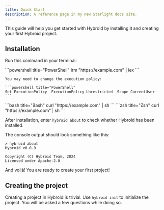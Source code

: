 ```yaml
---
title: Quick Start
description: A reference page in my new Starlight docs site.
---
```



This guide will help you get started with Hybroid by installing it and creating your first Hybroid project.

## Installation

Run this command in your terminal:

<Tabs syncKey="os">
  <TabItem label="Windows" icon="seti:windows">
    ```powershell title="PowerShell"
    irm "https://example.com" | iex
    ```

    You may need to change the execution policy:

    ```powershell title="PowerShell"
    Set-ExecutionPolicy -ExecutionPolicy Unrestricted -Scope CurrentUser
    ```

  </TabItem>
  <TabItem label="Linux" icon="linux">
    ```bash title="Bash"
    curl "https://example.com" | sh
    ```
  </TabItem>
  <TabItem label="macOS" icon="apple">
    ```zsh title="Zsh"
    curl "https://example.com" | sh
    ```
  </TabItem>
</Tabs>

After installation, enter `hybroid about` to check whether Hybroid has been installed.

The console output should look something like this:

```
> hybroid about
Hybroid v0.0.0

Copyright (C) Hybroid Team, 2024
Licensed under Apache-2.0
```

And voilà! You are ready to create your first project!

## Creating the project

Creating a project in Hybroid is trivial. Use `hybroid init` to initialize the project. You will be asked a few questions while doing so.